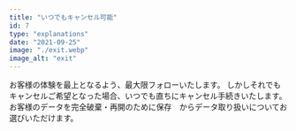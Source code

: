 ```yaml
---
title: "いつでもキャンセル可能"
id: 7
type: "explanations"
date: "2021-09-25"
image: "./exit.webp"
image_alt: "exit"
---
```

お客様の体験を最上となるよう、最大限フォローいたします。
しかしそれでもキャンセルご希望となった場合、いつでも直ちにキャンセル手続きいたします。
お客様のデータを完全破棄・再開のために保存　からデータ取り扱いについてお選びいただけます。